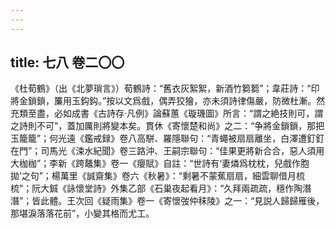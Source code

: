 ```yaml
---
---
---
```

title: 七八 卷二〇〇
---




《杜荀鶴》（出《北夢瑣言》）荀鶴詩：“舊衣灰絮絮，新酒竹篘篘”；韋莊詩：“印將金鎖鎖，簾用玉鈎鈎。”按以文爲戲，偶弄狡獪，亦未須詩律傷嚴，防微杜漸。然充類至盡，必如成書《古詩存·凡例》論蘇蕙《璇璣圖》所言：“謂之絶技則可，謂之詩則不可”，蓋加厲則將變本矣。貫休《寄懷楚和尚》之二：“争將金鎖鎖，那把玉籠籠”；何光遠《鑑戒録》卷八高駢、羅隱聯句：“青蠅被扇扇離坐，白澤遭釘釘在門”；司馬光《涑水紀聞》卷三路沖、王嗣宗聯句：“佳果更將新合合，惡人須用大枷枷”；李新《跨鼇集》卷一《癭賦》自註：“世詩有‘妻燐爲枕枕，兒戲作胞拋’之句”；楊萬里《誠齋集》卷六《秋暑》：“剩暑不蒙蕉扇扇，細雲聊借月梳梳”；阮大鋮《詠懷堂詩》外集乙部《石巢夜起看月》：“久拜兩疏疏，穩作陶潛潛”；皆此體。王次回《疑雨集》卷一《寄懷弢仲秣陵》之一：“見説人歸歸雁後，那堪淚落落花前”，小變其格而尤工。